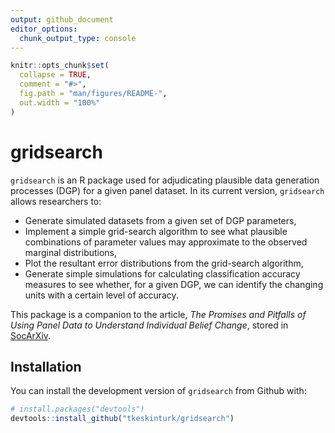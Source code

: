 ```yaml
---
output: github_document
editor_options: 
  chunk_output_type: console
---
```


<!-- README.md is generated from README.Rmd. Please edit that file -->

```r
knitr::opts_chunk$set(
  collapse = TRUE,
  comment = "#>",
  fig.path = "man/figures/README-",
  out.width = "100%"
)
```

# gridsearch

<!-- badges: start -->
<!-- badges: end -->

`gridsearch` is an R package used for adjudicating plausible data generation processes (DGP) for a given panel dataset. In its current version, `gridsearch` allows researchers to:

- Generate simulated datasets from a given set of DGP parameters,
- Implement a simple grid-search algorithm to see what plausible combinations of parameter values may approximate to the observed marginal distributions,
- Plot the resultant error distributions from the grid-search algorithm,
- Generate simple simulations for calculating classification accuracy measures to see whether, for a given DGP, we can identify the changing units with a certain level of accuracy.

This package is a companion to the article, *The Promises and Pitfalls of Using Panel Data to Understand Individual Belief Change*, stored in [SocArXiv](https://osf.io/preprints/socarxiv/rhf4q).

## Installation

You can install the development version of `gridsearch` from Github with:

``` r
# install.packages("devtools")
devtools::install_github("tkeskinturk/gridsearch")
```
